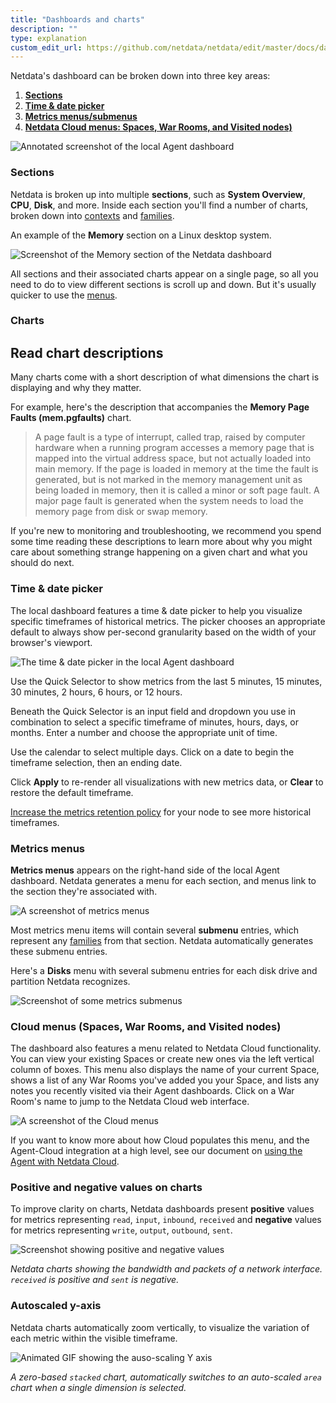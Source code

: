 ```yaml
---
title: "Dashboards and charts"
description: ""
type: explanation
custom_edit_url: https://github.com/netdata/netdata/edit/master/docs/dashboards/dashboards-charts.mdx
---
```



Netdata's dashboard can be broken down into three key areas:

1.  [**Sections**](#sections)
2.  [**Time & date picker**](#time--date-picker)
3.  [**Metrics menus/submenus**](#metrics-menus)
4.  [**Netdata Cloud menus: Spaces, War Rooms, and Visited nodes)**](#cloud-menus-spaces-war-rooms-and-visited-nodes)

![Annotated screenshot of the local Agent
dashboard](https://user-images.githubusercontent.com/1153921/101509403-f7e59400-3935-11eb-9abd-cbecfa3ee49a.png)

### Sections

Netdata is broken up into multiple **sections**, such as **System Overview**,
**CPU**, **Disk**, and more. Inside each section you'll find a number of charts,
broken down into [contexts](/web/README.md#contexts) and
[families](/web/README.md#families).

An example of the **Memory** section on a Linux desktop system.

![Screenshot of the Memory section of the Netdata
dashboard](https://user-images.githubusercontent.com/1153921/101508423-e354cc00-3934-11eb-9b33-3ad57a5988b4.png)

All sections and their associated charts appear on a single page, so all you need to do to view different sections is
scroll up and down. But it's usually quicker to use the [menus](#metrics-menus).

### Charts


## Read chart descriptions

Many charts come with a short description of what dimensions the chart is displaying and why they matter.

For example, here's the description that accompanies the **Memory Page Faults (mem.pgfaults)** chart.

> A page fault is a type of interrupt, called trap, raised by computer hardware when a running program accesses a memory
> page that is mapped into the virtual address space, but not actually loaded into main memory. If the page is loaded in
> memory at the time the fault is generated, but is not marked in the memory management unit as being loaded in memory,
> then it is called a minor or soft page fault. A major page fault is generated when the system needs to load the memory
> page from disk or swap memory.

If you're new to monitoring and troubleshooting, we recommend you spend some time reading these descriptions to learn
more about why you might care about something strange happening on a given chart and what you should do next.


### Time & date picker

The local dashboard features a time & date picker to help you visualize specific timeframes of historical metrics. The
picker chooses an appropriate default to always show per-second granularity based on the width of your browser's
viewport.

![The time & date picker in the local Agent
dashboard](https://user-images.githubusercontent.com/1153921/101507784-2c585080-3934-11eb-9d6e-eff30b8553e4.png)

Use the Quick Selector to show metrics from the last 5 minutes, 15 minutes, 30 minutes, 2 hours, 6 hours, or 12 hours.

Beneath the Quick Selector is an input field and dropdown you use in combination to select a specific timeframe of
minutes, hours, days, or months. Enter a number and choose the appropriate unit of time.

Use the calendar to select multiple days. Click on a date to begin the timeframe selection, then an ending date. 

Click **Apply** to re-render all visualizations with new metrics data, or **Clear** to restore the default timeframe.

[Increase the metrics retention policy](/docs/store/change-metrics-storage.md) for your node to see more historical
timeframes.

### Metrics menus

**Metrics menus** appears on the right-hand side of the local Agent dashboard. Netdata generates a menu for each
section, and menus link to the section they're associated with.

![A screenshot of metrics menus](https://user-images.githubusercontent.com/1153921/80834638-f08f2880-8ba5-11ea-99ae-f610b2885fd6.png)

Most metrics menu items will contain several **submenu** entries, which represent any
[families](/web/README.md#families) from that section. Netdata automatically
generates these submenu entries.

Here's a **Disks** menu with several submenu entries for each disk drive and
partition Netdata recognizes.

![Screenshot of some metrics
submenus](https://user-images.githubusercontent.com/1153921/80834697-11577e00-8ba6-11ea-979c-92fd19cdb480.png)

### Cloud menus (Spaces, War Rooms, and Visited nodes)

The dashboard also features a menu related to Netdata Cloud functionality. You can view your existing Spaces or create
new ones via the left vertical column of boxes. This menu also displays the name of your current Space, shows a list of
any War Rooms you've added you your Space, and lists any notes you recently visited via their Agent dashboards. Click on
a War Room's name to jump to the Netdata Cloud web interface.

![A screenshot of the Cloud
menus](https://user-images.githubusercontent.com/1153921/80837210-3f8b8c80-8bab-11ea-9c75-128c2d823ef8.png)

If you want to know more about how Cloud populates this menu, and the Agent-Cloud integration at a high level, see our
document on [using the Agent with Netdata Cloud](/docs/agent-cloud.md).






### Positive and negative values on charts

To improve clarity on charts, Netdata dashboards present **positive** values for metrics representing `read`, `input`,
`inbound`, `received` and **negative** values for metrics representing `write`, `output`, `outbound`, `sent`.

![Screenshot showing positive and negative
values](https://user-images.githubusercontent.com/1153921/81870401-9d649080-952a-11ea-80e3-4a7b480252ee.gif)

_Netdata charts showing the bandwidth and packets of a network interface. `received` is positive and `sent` is
negative._

### Autoscaled y-axis

Netdata charts automatically zoom vertically, to visualize the variation of each metric within the visible timeframe.

![Animated GIF showing the auso-scaling Y
axis](https://user-images.githubusercontent.com/1153921/80838276-8084a080-8bad-11ea-8167-8d5ab2fb1be1.gif)

_A zero-based `stacked` chart, automatically switches to an auto-scaled `area` chart when a single dimension is
selected._